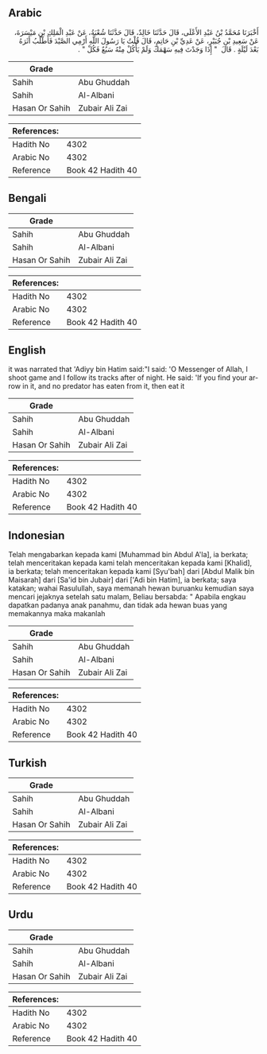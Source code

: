 ## Arabic


<div dir="rtl" lang="ar" style={{fontSize:'larger',backgroundColor:'#f8f9fa',padding:20}}>
أَخْبَرَنَا مُحَمَّدُ بْنُ عَبْدِ الأَعْلَى، قَالَ حَدَّثَنَا خَالِدٌ، قَالَ حَدَّثَنَا شُعْبَةُ، عَنْ عَبْدِ الْمَلِكِ بْنِ مَيْسَرَةَ، عَنْ سَعِيدِ بْنِ جُبَيْرٍ، عَنْ عَدِيِّ بْنِ حَاتِمٍ، قَالَ قُلْتُ يَا رَسُولَ اللَّهِ أَرْمِي الصَّيْدَ فَأَطْلُبُ أَثَرَهُ بَعْدَ لَيْلَةٍ ‏.‏ قَالَ ‏ "‏ إِذَا وَجَدْتَ فِيهِ سَهْمَكَ وَلَمْ يَأْكُلْ مِنْهُ سَبُعٌ فَكُلْ ‏"‏ ‏.‏
</div>
<div style={{backgroundColor:'#f8f9fa',padding:20, marginBottom: 10}}><table> <thead> <tr> <th>Grade</th> <th></th> </tr> </thead> <tbody> <tr><td>Sahih</td><td>Abu Ghuddah</td></tr><tr><td>Sahih</td><td>Al-Albani</td></tr><tr><td>Hasan Or Sahih</td><td>Zubair Ali Zai</td></tr></tbody></table><table> <thead> <tr> <th>References:</th> <th></th> </tr> </thead> <tbody><tr><td>Hadith No</td><td>4302</td></tr><tr><td>Arabic No</td><td>4302</td></tr><tr><td>Reference</td><td>Book 42 Hadith 40</td></tr></tbody></table></div>

## Bengali


<div dir="ltr" lang="bn" style={{fontSize:'larger',backgroundColor:'#f8f9fa',padding:20}}>

</div>
<div style={{backgroundColor:'#f8f9fa',padding:20, marginBottom: 10}}><table> <thead> <tr> <th>Grade</th> <th></th> </tr> </thead> <tbody> <tr><td>Sahih</td><td>Abu Ghuddah</td></tr><tr><td>Sahih</td><td>Al-Albani</td></tr><tr><td>Hasan Or Sahih</td><td>Zubair Ali Zai</td></tr></tbody></table><table> <thead> <tr> <th>References:</th> <th></th> </tr> </thead> <tbody><tr><td>Hadith No</td><td>4302</td></tr><tr><td>Arabic No</td><td>4302</td></tr><tr><td>Reference</td><td>Book 42 Hadith 40</td></tr></tbody></table></div>

## English


<div dir="ltr" lang="en" style={{fontSize:'larger',backgroundColor:'#f8f9fa',padding:20}}>
it was narrated that 'Adiyy bin Hatim said:"I said: 'O Messenger of Allah, I shoot game and I follow its tracks after of night. He said: 'If you find your arrow in it, and no predator has eaten from it, then eat it
</div>
<div style={{backgroundColor:'#f8f9fa',padding:20, marginBottom: 10}}><table> <thead> <tr> <th>Grade</th> <th></th> </tr> </thead> <tbody> <tr><td>Sahih</td><td>Abu Ghuddah</td></tr><tr><td>Sahih</td><td>Al-Albani</td></tr><tr><td>Hasan Or Sahih</td><td>Zubair Ali Zai</td></tr></tbody></table><table> <thead> <tr> <th>References:</th> <th></th> </tr> </thead> <tbody><tr><td>Hadith No</td><td>4302</td></tr><tr><td>Arabic No</td><td>4302</td></tr><tr><td>Reference</td><td>Book 42 Hadith 40</td></tr></tbody></table></div>

## Indonesian


<div dir="ltr" lang="id" style={{fontSize:'larger',backgroundColor:'#f8f9fa',padding:20}}>
Telah mengabarkan kepada kami [Muhammad bin Abdul A'la], ia berkata; telah menceritakan kepada kami telah menceritakan kepada kami [Khalid], ia berkata; telah menceritakan kepada kami [Syu'bah] dari [Abdul Malik bin Maisarah] dari [Sa'id bin Jubair] dari ['Adi bin Hatim], ia berkata; saya katakan; wahai Rasulullah, saya memanah hewan buruanku kemudian saya mencari jejaknya setelah satu malam, Beliau bersabda: " Apabila engkau dapatkan padanya anak panahmu, dan tidak ada hewan buas yang memakannya maka makanlah
</div>
<div style={{backgroundColor:'#f8f9fa',padding:20, marginBottom: 10}}><table> <thead> <tr> <th>Grade</th> <th></th> </tr> </thead> <tbody> <tr><td>Sahih</td><td>Abu Ghuddah</td></tr><tr><td>Sahih</td><td>Al-Albani</td></tr><tr><td>Hasan Or Sahih</td><td>Zubair Ali Zai</td></tr></tbody></table><table> <thead> <tr> <th>References:</th> <th></th> </tr> </thead> <tbody><tr><td>Hadith No</td><td>4302</td></tr><tr><td>Arabic No</td><td>4302</td></tr><tr><td>Reference</td><td>Book 42 Hadith 40</td></tr></tbody></table></div>

## Turkish


<div dir="ltr" lang="tr" style={{fontSize:'larger',backgroundColor:'#f8f9fa',padding:20}}>

</div>
<div style={{backgroundColor:'#f8f9fa',padding:20, marginBottom: 10}}><table> <thead> <tr> <th>Grade</th> <th></th> </tr> </thead> <tbody> <tr><td>Sahih</td><td>Abu Ghuddah</td></tr><tr><td>Sahih</td><td>Al-Albani</td></tr><tr><td>Hasan Or Sahih</td><td>Zubair Ali Zai</td></tr></tbody></table><table> <thead> <tr> <th>References:</th> <th></th> </tr> </thead> <tbody><tr><td>Hadith No</td><td>4302</td></tr><tr><td>Arabic No</td><td>4302</td></tr><tr><td>Reference</td><td>Book 42 Hadith 40</td></tr></tbody></table></div>

## Urdu


<div dir="rtl" lang="ur" style={{fontSize:'larger',backgroundColor:'#f8f9fa',padding:20}}>

</div>
<div style={{backgroundColor:'#f8f9fa',padding:20, marginBottom: 10}}><table> <thead> <tr> <th>Grade</th> <th></th> </tr> </thead> <tbody> <tr><td>Sahih</td><td>Abu Ghuddah</td></tr><tr><td>Sahih</td><td>Al-Albani</td></tr><tr><td>Hasan Or Sahih</td><td>Zubair Ali Zai</td></tr></tbody></table><table> <thead> <tr> <th>References:</th> <th></th> </tr> </thead> <tbody><tr><td>Hadith No</td><td>4302</td></tr><tr><td>Arabic No</td><td>4302</td></tr><tr><td>Reference</td><td>Book 42 Hadith 40</td></tr></tbody></table></div>
